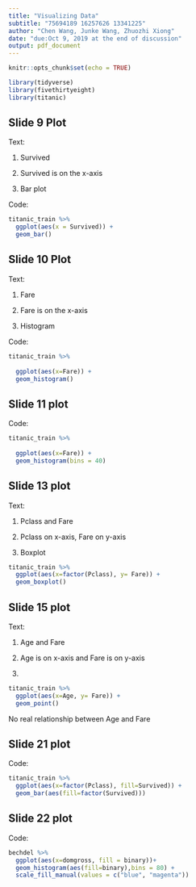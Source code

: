 ```yaml
---
title: "Visualizing Data"
subtitle: "75694189 16257626 13341225"
author: "Chen Wang, Junke Wang, Zhuozhi Xiong"
date: "due:Oct 9, 2019 at the end of discussion"
output: pdf_document
---
```


```r
knitr::opts_chunk$set(echo = TRUE)
```


```r
library(tidyverse)
library(fivethirtyeight)
library(titanic)
```


## Slide 9 Plot

Text:

1. Survived

2. Survived is on the x-axis 

3. Bar plot

Code:

```r
titanic_train %>% 
  ggplot(aes(x = Survived)) +
  geom_bar()
```

\pagebreak



## Slide 10 Plot

Text:

1. Fare

2. Fare is on the x-axis

3. Histogram

Code:

```r
titanic_train %>% 
  
  ggplot(aes(x=Fare)) +
  geom_histogram()
```

\pagebreak

## Slide 11 plot



Code:

```r
titanic_train %>% 
  
  ggplot(aes(x=Fare)) +
  geom_histogram(bins = 40)
```

\pagebreak

## Slide 13 plot

Text:

1. Pclass and Fare

2. Pclass on x-axis, Fare on y-axis

3. Boxplot

```r
titanic_train %>% 
  ggplot(aes(x=factor(Pclass), y= Fare)) +
  geom_boxplot()
```

\pagebreak

## Slide 15 plot

Text:

1. Age and Fare

2. Age is on x-axis and Fare is on y-axis

3. 
```r
titanic_train %>% 
  ggplot(aes(x=Age, y= Fare)) +
  geom_point()
```

No real relationship between Age and Fare

\pagebreak

## Slide 21 plot

Code:

```r
titanic_train %>% 
  ggplot(aes(x=factor(Pclass), fill=Survived)) +
  geom_bar(aes(fill=factor(Survived)))
```

\pagebreak

## Slide 22 plot

Code:

```r
bechdel %>% 
  ggplot(aes(x=domgross, fill = binary))+
  geom_histogram(aes(fill=binary),bins = 80) +
  scale_fill_manual(values = c("blue", "magenta"))
```

